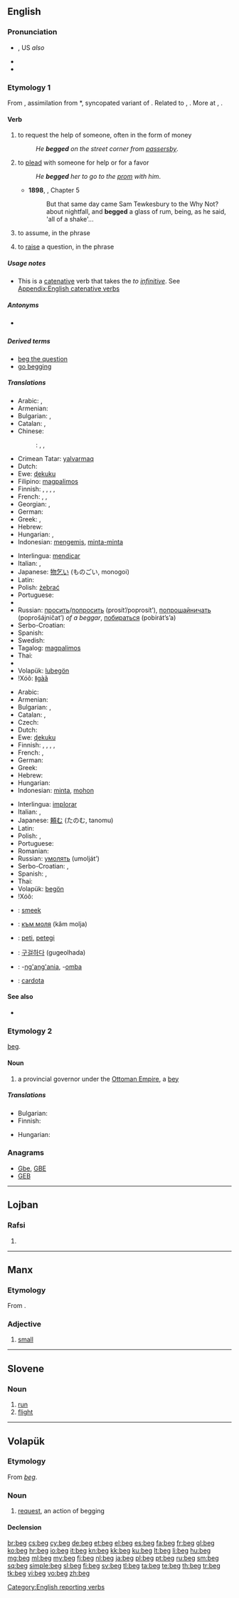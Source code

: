==English==

{{wikipedia}}

===Pronunciation===
* {{IPA|/bɛɡ/}}, US ''also'' {{IPA|/beɪg/}}
* {{audio|en-us-beg.ogg|Audio (US)}}
* {{rhymes|ɛɡ}}

===Etymology 1===
From {{etyl|enm}} {{term|beggen|lang=enm}}, assimilation from {{etyl|ang}} *{{term||bedican|lang=ang}}, syncopated variant of {{term|bedecian||to beg|lang=ang}}. Related to {{etyl|got|-}} {{term|𐌱𐌹𐌳𐌰𐌲𐍅𐌰||tr=bidagwa|beggar|lang=got}}, {{etyl|ang|-}} {{term|biddan||to ask|lang=ang}}. More at {{l|en|bid}}, {{l|en|bead}}.

====Verb====
{{en-verb|beg|g|ed}}

# {{intransitive}} to request the help of someone, often in the form of money
#: ''He '''begged''' on the street corner from [[passersby]]''.
# {{transitive}} to [[plead]] with someone for help or for a favor
#: ''He '''begged''' her to go to the [[prom]] with him''.
#* '''1898''', {{w|J. Meade Falkner}}, {{w|Moonfleet}} Chapter 5
#*: But that same day came Sam Tewkesbury to the Why Not? about nightfall, and '''begged''' a glass of rum, being, as he said, 'all of a shake'...
# {{transitive}} to assume, in the phrase {{term|beg the question}}
# {{proscribed}} to [[raise]] a question, in the phrase {{term|beg the question}}

=====Usage notes=====
* This is a [[catenative]] verb that takes the ''to [[infinitive]]''. See [[Appendix:English catenative verbs]]

=====Antonyms=====
* {{sense|raise a question}} {{l|en|set aside}}

=====Derived terms=====
* [[beg the question]]
* [[go begging]]

=====Translations=====
{{trans-top|to request the help of someone, ask for money}}
* Arabic: {{t-|ar|استجدى|tr=istajdaa}}, {{t-|ar|احتمل|tr=iHtamala}}
* Armenian: {{t-|hy|մուրալ|tr=mural}}
* Bulgarian: {{t+|bg|прося}}, {{t+|bg|изпросвам}}
* Catalan: {{t+|ca|pidolar}}, {{t+|ca|mendicar}}
* Chinese:
*: {{ttbc|cmn}}: {{t|cmn|央求|tr=yāngqiú|sc=Hani}}, {{t-|cmn|求|tr=qiú|sc=Hani}}, {{zh-tsp|懇求|恳求|kěnqiú}}
* Crimean Tatar: [[yalvarmaq]]
* Dutch: {{t+|nl|bedelen}}
* Ewe: [[ɖekuku]]
* Filipino: [[magpalimos]]
* Finnish: {{t+|fi|kerjätä}}, {{t+|fi|pyytää}}, {{t+|fi|anella}}, {{t+|fi|anoa}}, {{t-|fi|kärttää}}
* French: {{t+|fr|mendier}}, {{t+|fr|quêter}}, {{t+|fr|quémander}}
* Georgian: {{t-|ka|ხვეწნა|tr=xvecna|sc=Geor}}, {{t-|ka|მუდარა|tr=mudara|sc=Geor}}
* German: {{t-|de|betteln}}
* Greek: {{t+|el|ζητιανεύω}}, {{t+|el|επαιτώ|tr=epetó|sc=Grek}}
* Hebrew: {{t-|he|התחנן|tr=hitkhanén}}
* Hungarian: {{t+|hu|koldul}}, {{t+|hu|kéreget}}
* Indonesian: [[mengemis]], [[minta-minta]]
{{trans-mid}}
* Interlingua: [[mendicar]]
* Italian: {{t+|it|mendicare}}, {{t+|it|elemosinare}}
* Japanese: [[物乞い]] (ものごい, monogoi)
* Latin: {{t-|la|mendicare}}
* Polish: [[żebrać]]
* Portuguese: {{t+|pt|mendigar}}
* {{trreq|Romanian}}
* Russian: [[просить]]/[[попросить]] (prosít’/poprosít’), [[попрошайничать]] (poprošájničat’) ''of a beggar'', [[побираться]] (pobirát’s’a)
* Serbo-Croatian: {{t-|sh|prositi}}
* Spanish: {{t+|es|mendigar}}
* Swedish: {{t+|sv|tigga}}
* Tagalog: [[magpalimos]]
* Thai: {{t-|th|ขอทาน|tr=kho than}}
* {{trreq|Turkish}}
* Volapük: [[lubegön]]
* ǃXóõ: [[ǁgàã]]
{{trans-bottom}}

{{trans-top|to supplicate, to plead with someone for help}}
* Arabic: {{t-|ar|تسول|tr=tasawwala}}
* Armenian: {{t+|hy|աղաչել|tr=aġačel}}
* Bulgarian: {{t+|bg|моля}}, {{t+|bg|умолявам}}
* Catalan: {{t+|ca|suplicar}}, {{t+|ca|pregar}}
* Czech: {{t+|cs|prosit}}
* Dutch: {{t+|nl|smeken}}
* Ewe: [[ɖekuku]]
* Finnish: {{t+|fi|kerjätä}}, {{t+|fi|pyytää}}, {{t+|fi|anella}}, {{t+|fi|anoa}}, {{t-|fi|kärttää}}
* French: {{t+|fr|implorer}}, {{t+|fr|supplier}}
* German: {{t+|de|anflehen}}
* Greek: {{t+|el|ικετεύω}}
* Hebrew: {{t-|he|התחנן|tr=hitkhanén}}
* Hungarian: {{t+|hu|könyörög}}
* Indonesian: [[minta]], [[mohon]]
{{trans-mid}}
* Interlingua: [[implorar]]
* Italian: {{t+|it|implorare}}, {{t+|it|pregare}}
* Japanese: [[頼む]] (たのむ, tanomu)
* Latin: {{t-|la|rogare}}
* Polish: {{t+|pl|prosić}}, {{t+|pl|błagać}}
* Portuguese: {{t+|pt|suplicar}}
* Romanian: {{t+|ro|ruga}}
* Russian: [[умолять]] (umolját’)
* Serbo-Croatian: {{t-|sh|moliti}}, {{t-|sh|zamoliti}}
* Spanish: {{t+|es|suplicar}}, {{t+|es|rogar}}
* Thai: {{t-|th|ขอร้อง|tr=khor rong}}
* Volapük: [[begön]]
* ǃXóõ: {{tø|nmn|ǁgàã}}
{{trans-bottom}}

{{checktrans-top}}
* {{ttbc|af}}: [[smeek]]
* {{ttbc|bg}}: [[към моля]] (kâm molja)
* {{ttbc|eo}}: [[peti]], [[petegi]]
* {{ttbc|ko}}: [[구걸하다]] (gugeolhada)
* {{ttbc|sw}}: -[[ng'ang'ania]], -[[omba]]
* {{ttbc|cy}}: [[cardota]]
{{trans-bottom}}

====See also====
* {{l|en|beggar}} <!-- possibly related, and easily thought to be -->

===Etymology 2===
{{etyl|tr}} [[beg#Turkish|beg]].

====Noun====
{{en-noun}}

# a provincial governor under the [[Ottoman Empire]], a [[bey]]

=====Translations=====
{{trans-top|provincial governor}}
* Bulgarian: {{t+|bg|бег}}
* Finnish: {{t+|fi|beg}}
{{trans-mid}}
* Hungarian: {{t-|hu|bég}}
{{trans-bottom}}

===Anagrams===
* [[Gbe#English|Gbe]], [[GBE#English|GBE]]
* [[GEB#English|GEB]]

[[Category:English reporting verbs]]

----

==Lojban==

===Rafsi===
{{jbo-rafsi}}

# {{rafsi of|bengo}}

----

==Manx==

===Etymology===
From {{etyl|sga|gv}} {{term|bec|lang=sga}}.

===Adjective===
{{head|gv|adjective|plural|beggey}}

# [[small]]

----

==Slovene==

===Noun===
{{sl-noun|m}}

# [[run]]
# [[flight]]

----

==Volapük==

===Etymology===
From {{etyl|en|vo}} ''[[beg]]''.

===Noun===
{{vo-noun}}

# [[request]], an action of begging

====Declension====
{{vo-decl-noun}}

[[br:beg]]
[[cs:beg]]
[[cy:beg]]
[[de:beg]]
[[et:beg]]
[[el:beg]]
[[es:beg]]
[[fa:beg]]
[[fr:beg]]
[[gl:beg]]
[[ko:beg]]
[[hr:beg]]
[[io:beg]]
[[it:beg]]
[[kn:beg]]
[[kk:beg]]
[[ku:beg]]
[[lt:beg]]
[[li:beg]]
[[hu:beg]]
[[mg:beg]]
[[ml:beg]]
[[my:beg]]
[[fj:beg]]
[[nl:beg]]
[[ja:beg]]
[[pl:beg]]
[[pt:beg]]
[[ru:beg]]
[[sm:beg]]
[[sq:beg]]
[[simple:beg]]
[[sl:beg]]
[[fi:beg]]
[[sv:beg]]
[[tl:beg]]
[[ta:beg]]
[[te:beg]]
[[th:beg]]
[[tr:beg]]
[[tk:beg]]
[[vi:beg]]
[[vo:beg]]
[[zh:beg]]